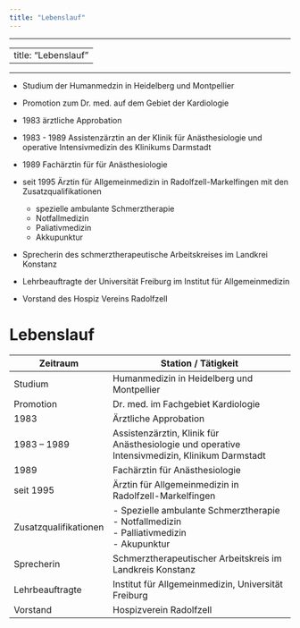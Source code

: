 ```yaml
---
title: "Lebenslauf"
---
```


------------------------------------------------------------------------

---
title: "Lebenslauf"
---

------------------------------------------------------------------------

-   Studium der Humanmedzin in Heidelberg und Montpellier

-   Promotion zum Dr. med. auf dem Gebiet der Kardiologie

-   1983 ärztliche Approbation

-   1983 - 1989 Assistenzärztin an der Klinik für Anästhesiologie und operative Intensivmedizin des Klinikums Darmstadt

-   1989 Fachärztin für für Anästhesiologie

-   seit 1995 Ärztin für Allgemeinmedizin in Radolfzell-Markelfingen mit den Zusatzqualifikationen

    -   spezielle ambulante Schmerztherapie
    -   Notfallmedizin
    -   Paliativmedizin
    -   Akkupunktur

-   Sprecherin des schmerztherapeutische Arbeitskreises im Landkrei Konstanz

-   Lehrbeauftragte der Universität Freiburg im Institut für Allgemeinmedizin

-   Vorstand des Hospiz Vereins Radolfzell

# Lebenslauf

| Zeitraum                | Station / Tätigkeit                                                                 |
|--------------------------|-------------------------------------------------------------------------------------|
| Studium                 | Humanmedizin in Heidelberg und Montpellier                                          |
| Promotion               | Dr. med. im Fachgebiet Kardiologie                                                  |
| 1983                    | Ärztliche Approbation                                                               |
| 1983 – 1989             | Assistenzärztin, Klinik für Anästhesiologie und operative Intensivmedizin, Klinikum Darmstadt |
| 1989                    | Fachärztin für Anästhesiologie                                                       |
| seit 1995               | Ärztin für Allgemeinmedizin in Radolfzell-Markelfingen                              |
| Zusatzqualifikationen   | - Spezielle ambulante Schmerztherapie  <br> - Notfallmedizin <br> - Palliativmedizin <br> - Akupunktur |
| Sprecherin              | Schmerztherapeutischer Arbeitskreis im Landkreis Konstanz                           |
| Lehrbeauftragte         | Institut für Allgemeinmedizin, Universität Freiburg                                 |
| Vorstand                | Hospizverein Radolfzell                                                             |




